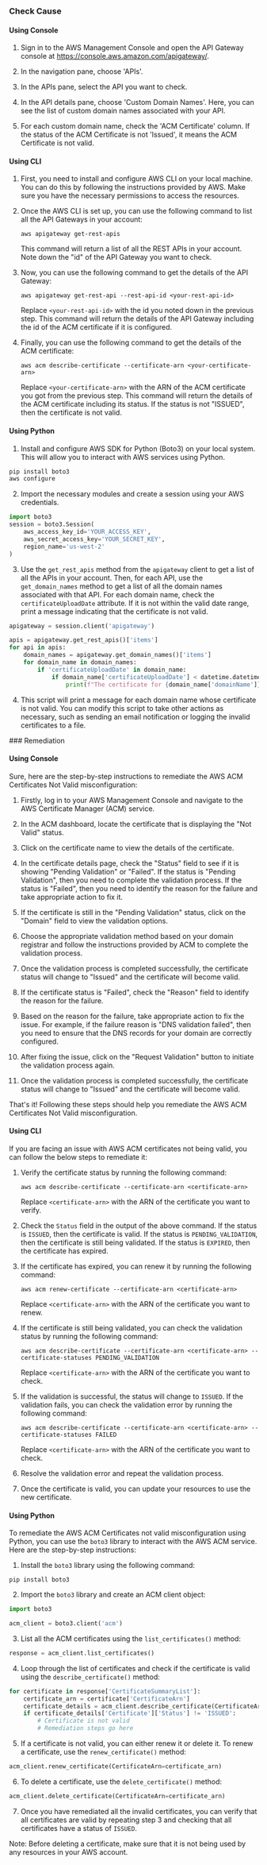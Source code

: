 

<Tabs><Tab title='Cause'>
### Check Cause

#### Using Console

1. Sign in to the AWS Management Console and open the API Gateway console at https://console.aws.amazon.com/apigateway/.

2. In the navigation pane, choose 'APIs'.

3. In the APIs pane, select the API you want to check.

4. In the API details pane, choose 'Custom Domain Names'. Here, you can see the list of custom domain names associated with your API.

5. For each custom domain name, check the 'ACM Certificate' column. If the status of the ACM Certificate is not 'Issued', it means the ACM Certificate is not valid.

#### Using CLI

1. First, you need to install and configure AWS CLI on your local machine. You can do this by following the instructions provided by AWS. Make sure you have the necessary permissions to access the resources.

2. Once the AWS CLI is set up, you can use the following command to list all the API Gateways in your account:

   ```
   aws apigateway get-rest-apis
   ```

   This command will return a list of all the REST APIs in your account. Note down the "id" of the API Gateway you want to check.

3. Now, you can use the following command to get the details of the API Gateway:

   ```
   aws apigateway get-rest-api --rest-api-id <your-rest-api-id>
   ```

   Replace `<your-rest-api-id>` with the id you noted down in the previous step. This command will return the details of the API Gateway including the id of the ACM certificate if it is configured.

4. Finally, you can use the following command to get the details of the ACM certificate:

   ```
   aws acm describe-certificate --certificate-arn <your-certificate-arn>
   ```

   Replace `<your-certificate-arn>` with the ARN of the ACM certificate you got from the previous step. This command will return the details of the ACM certificate including its status. If the status is not "ISSUED", then the certificate is not valid.

#### Using Python

1. Install and configure AWS SDK for Python (Boto3) on your local system. This will allow you to interact with AWS services using Python.

```python
pip install boto3
aws configure
```

2. Import the necessary modules and create a session using your AWS credentials.

```python
import boto3
session = boto3.Session(
    aws_access_key_id='YOUR_ACCESS_KEY',
    aws_secret_access_key='YOUR_SECRET_KEY',
    region_name='us-west-2'
)
```

3. Use the `get_rest_apis` method from the `apigateway` client to get a list of all the APIs in your account. Then, for each API, use the `get_domain_names` method to get a list of all the domain names associated with that API. For each domain name, check the `certificateUploadDate` attribute. If it is not within the valid date range, print a message indicating that the certificate is not valid.

```python
apigateway = session.client('apigateway')

apis = apigateway.get_rest_apis()['items']
for api in apis:
    domain_names = apigateway.get_domain_names()['items']
    for domain_name in domain_names:
        if 'certificateUploadDate' in domain_name:
            if domain_name['certificateUploadDate'] < datetime.datetime.now():
                print(f"The certificate for {domain_name['domainName']} is not valid.")
```

4. This script will print a message for each domain name whose certificate is not valid. You can modify this script to take other actions as necessary, such as sending an email notification or logging the invalid certificates to a file.

</Tab>

<Tab title='Remediation'>
### Remediation

#### Using Console

Sure, here are the step-by-step instructions to remediate the AWS ACM Certificates Not Valid misconfiguration:

1. Firstly, log in to your AWS Management Console and navigate to the AWS Certificate Manager (ACM) service.

2. In the ACM dashboard, locate the certificate that is displaying the "Not Valid" status.

3. Click on the certificate name to view the details of the certificate.

4. In the certificate details page, check the "Status" field to see if it is showing "Pending Validation" or "Failed". If the status is "Pending Validation", then you need to complete the validation process. If the status is "Failed", then you need to identify the reason for the failure and take appropriate action to fix it.

5. If the certificate is still in the "Pending Validation" status, click on the "Domain" field to view the validation options.

6. Choose the appropriate validation method based on your domain registrar and follow the instructions provided by ACM to complete the validation process.

7. Once the validation process is completed successfully, the certificate status will change to "Issued" and the certificate will become valid.

8. If the certificate status is "Failed", check the "Reason" field to identify the reason for the failure.

9. Based on the reason for the failure, take appropriate action to fix the issue. For example, if the failure reason is "DNS validation failed", then you need to ensure that the DNS records for your domain are correctly configured.

10. After fixing the issue, click on the "Request Validation" button to initiate the validation process again.

11. Once the validation process is completed successfully, the certificate status will change to "Issued" and the certificate will become valid.

That's it! Following these steps should help you remediate the AWS ACM Certificates Not Valid misconfiguration.

#### Using CLI

If you are facing an issue with AWS ACM certificates not being valid, you can follow the below steps to remediate it:

1. Verify the certificate status by running the following command:
   ```
   aws acm describe-certificate --certificate-arn <certificate-arn>
   ```
   Replace `<certificate-arn>` with the ARN of the certificate you want to verify.

2. Check the `Status` field in the output of the above command. If the status is `ISSUED`, then the certificate is valid. If the status is `PENDING_VALIDATION`, then the certificate is still being validated. If the status is `EXPIRED`, then the certificate has expired.

3. If the certificate has expired, you can renew it by running the following command:
   ```
   aws acm renew-certificate --certificate-arn <certificate-arn>
   ```
   Replace `<certificate-arn>` with the ARN of the certificate you want to renew.

4. If the certificate is still being validated, you can check the validation status by running the following command:
   ```
   aws acm describe-certificate --certificate-arn <certificate-arn> --certificate-statuses PENDING_VALIDATION
   ```
   Replace `<certificate-arn>` with the ARN of the certificate you want to check.

5. If the validation is successful, the status will change to `ISSUED`. If the validation fails, you can check the validation error by running the following command:
   ```
   aws acm describe-certificate --certificate-arn <certificate-arn> --certificate-statuses FAILED
   ```
   Replace `<certificate-arn>` with the ARN of the certificate you want to check.

6. Resolve the validation error and repeat the validation process.

7. Once the certificate is valid, you can update your resources to use the new certificate.

#### Using Python

To remediate the AWS ACM Certificates not valid misconfiguration using Python, you can use the `boto3` library to interact with the AWS ACM service. Here are the step-by-step instructions:

1. Install the `boto3` library using the following command:

```
pip install boto3
```

2. Import the `boto3` library and create an ACM client object:

```python
import boto3

acm_client = boto3.client('acm')
```

3. List all the ACM certificates using the `list_certificates()` method:

```python
response = acm_client.list_certificates()
```

4. Loop through the list of certificates and check if the certificate is valid using the `describe_certificate()` method:

```python
for certificate in response['CertificateSummaryList']:
    certificate_arn = certificate['CertificateArn']
    certificate_details = acm_client.describe_certificate(CertificateArn=certificate_arn)
    if certificate_details['Certificate']['Status'] != 'ISSUED':
        # Certificate is not valid
        # Remediation steps go here
```

5. If a certificate is not valid, you can either renew it or delete it. To renew a certificate, use the `renew_certificate()` method:

```python
acm_client.renew_certificate(CertificateArn=certificate_arn)
```

6. To delete a certificate, use the `delete_certificate()` method:

```python
acm_client.delete_certificate(CertificateArn=certificate_arn)
```

7. Once you have remediated all the invalid certificates, you can verify that all certificates are valid by repeating step 3 and checking that all certificates have a status of `ISSUED`.

Note: Before deleting a certificate, make sure that it is not being used by any resources in your AWS account.


</Tab>
</Tabs>